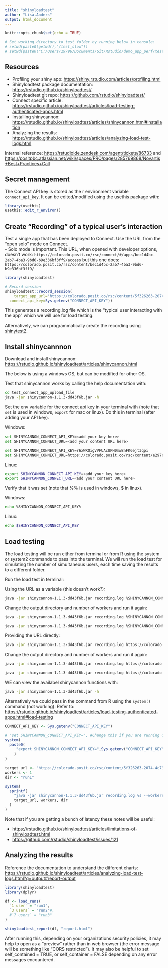 ```yaml
---
title: "shinyloadtest"
author: "Lisa.Anders"
output: html_document
---
```


```r
knitr::opts_chunk$set(echo = TRUE)

# Set working directory to test folder by running below in console: 
# setwd(paste0(getwd(),"/test_slow"))
# setwd(paste0("C:/Users/19796/Documents/Git/Rstudio/demo_app_perf/test_slow_on_connect_workbench"))

```

## Resources 

 - Profiling your shiny app: <https://shiny.rstudio.com/articles/profiling.html> 
 - Shinyloadtest package documentation: <https://rstudio.github.io/shinyloadtest/>
 - Shinyloadtest git repo: <https://github.com/rstudio/shinyloadtest/> 
 - Connect specific article: <https://rstudio.github.io/shinyloadtest/articles/load-testing-authenticated-apps.html>
 - Installing shinycannon: <https://rstudio.github.io/shinyloadtest/articles/shinycannon.html#installation>
 - Analyzing the results: <https://rstudio.github.io/shinyloadtest/articles/analyzing-load-test-logs.html> 

Internal reference: <https://rstudioide.zendesk.com/agent/tickets/86733> and <https://positpbc.atlassian.net/wiki/spaces/PRO/pages/285769868/Novartis+Best+Practices+Call>

## Secret management 

The Connect API key is stored as the r environment variable `connect_api_key`. It can be edited/modified using the usethis package with: 
```r
library(usethis)
usethis::edit_r_environ()
```

## Create "Recording" of a typical user's interaction

Test a single app that has been deployed to Connect. Use the URL from the "open solo" mode on Connect.  
 - Solo mode is important. This URL, when opened with developer options, doesn't work: `https://colorado.posit.co/rsc/connect/#/apps/bec1d4bc-2ab7-4ba3-9bd6-b9e336bf3ff9/access` but this one does: `https://colorado.posit.co/rsc/content/bec1d4bc-2ab7-4ba3-9bd6-b9e336bf3ff9/`

```r
library(shinyloadtest)

# Record session
shinyloadtest::record_session(
    target_app_url='https://colorado.posit.co/rsc/content/5f326263-2074-4c73-bc8c-b13c1e84c249',
  connect_api_key=Sys.getenv("CONNECT_API_KEY"))
```

This generates a recording.log file which is the "typical user interacting with the app" which we will use for load testing. 

Alternatively, we can programmatically create the recording using [shinytest2](https://rstudio.github.io/shinytest2/articles/use-application-audit.html?q=load%20test#load-testing-with-shinytest2). 

## Install shinycannnon

Download and install shinycannon: <https://rstudio.github.io/shinyloadtest/articles/shinycannon.html> 

The below is using a windows OS, but can be modified for other OS. 

Test that shinycannon works by calling the help documentation with: 

```bash
cd test_connect_app_upload_file
java -jar shinycannon-1.1.3-dd43f6b.jar -h
```

Set the env variable for the connect api key in your terminal with (note that `set` is used in windows, `export` for mac or linux). Do this in terminal (after adding your API key). 

Windows: 
```bash
set SHINYCANNON_CONNECT_API_KEY=<add your key here>
set SHINYCANNON_CONNECT_URL=<add your content URL here>

set SHINYCANNON_CONNECT_API_KEY=r6xWXQigVVFUAcUPH0mwBnFK6ejt3qpi
set SHINYCANNON_CONNECT_URL=https://colorado.posit.co/rsc/content/e297c186-e1a2-4afe-8abb-3edb52621559


```

Linux: 
```bash
export SHINYCANNON_CONNECT_API_KEY=<add your key here>
export SHINYCANNON_CONNECT_URL=<add your content URL here>
```

Verify that it was set (note that %% is used in windows, $ in linux). 

Windows: 
```bash
echo %SHINYCANNON_CONNECT_API_KEY%
```

Linux:
```bash
echo $SHINYCANNON_CONNECT_API_KEY
```

## Load testing

The load testing will be run either from terminal or from R using the system or system2 commands to pass into the terminal. We will run the load test for simulating the number of simultaneous users, each time saving the results to a different folder. 

Run the load test in terminal: 

Using the URL as a variable (this doesn't work?): 
```bash
java -jar shinycannon-1.1.3-dd43f6b.jar recording.log %SHINYCANNON_CONNECT_URL% --workers 1 --loaded-duration-minutes 2 --output-dir run1 --overwrite-output
```

Change the output directory and number of workers and run it again: 

```bash
java -jar shinycannon-1.1.3-dd43f6b.jar recording.log %SHINYCANNON_CONNECT_URL% --workers 3 --loaded-duration-minutes 2 --output-dir run3 --overwrite-output
```

```bash
java -jar shinycannon-1.1.3-dd43f6b.jar recording.log %SHINYCANNON_CONNECT_URL% --workers 7 --loaded-duration-minutes 2 --output-dir run7 --overwrite-output
```

Providing the URL directly: 

```bash
java -jar shinycannon-1.1.3-dd43f6b.jar recording.log https://colorado.posit.co/rsc/content/5f326263-2074-4c73-bc8c-b13c1e84c249 --workers 1 --loaded-duration-minutes 2 --output-dir run1 --overwrite-output
```

Change the output directory and number of workers and run it again: 

```bash
java -jar shinycannon-1.1.3-dd43f6b.jar recording.log https://colorado.posit.co/rsc/content/5f326263-2074-4c73-bc8c-b13c1e84c249 --workers 3 --loaded-duration-minutes 2 --output-dir run2 --overwrite-output
```

```bash
java -jar shinycannon-1.1.3-dd43f6b.jar recording.log https://colorado.posit.co/rsc/content/5f326263-2074-4c73-bc8c-b13c1e84c249 --workers 7 --loaded-duration-minutes 2 --output-dir run3 --overwrite-output
```

WE can view the availabel shinycannon functions with: 

```bash
java -jar shinycannon-1.1.3-dd43f6b.jar -h
```

Alternatively we could pass in the command from R using the `system()` command (not working): 
Refer to: <https://rstudio.github.io/shinyloadtest/articles/load-testing-authenticated-apps.html#load-testing> 

```r
CONNECT_API_KEY <- Sys.getenv("CONNECT_API_KEY")

# "set SHINYCANNON_CONNECT_API_KEY=", #Change this if you are running on Windows
system(
  paste0(
     "export SHINYCANNON_CONNECT_API_KEY=",Sys.getenv("CONNECT_API_KEY")
    )
)

target_url <- "https://colorado.posit.co/rsc/content/5f326263-2074-4c73-bc8c-b13c1e84c249"
workers <- 1
dir <- "run1"

system(
  sprintf(
    "java -jar shinycannon-1.1.3-dd43f6b.jar recording.log %s --workers %s --loaded-duration-minutes 2 --output-dir %s --overwrite-output",
    target_url, workers, dir
  )
)
```

Note that if you are getting a bunch of latency these notes will be useful: 

 - <https://rstudio.github.io/shinyloadtest/articles/limitations-of-shinyloadtest.html>
 - <https://github.com/rstudio/shinyloadtest/issues/121>


## Analyzing the results 

Reference the documentation to understand the different charts: <https://rstudio.github.io/shinyloadtest/articles/analyzing-load-test-logs.html?q=output#report-output> 

```r
library(shinyloadtest)
library(dplyr)

df <- load_runs(
  `1 user` = "run1",
  `3 users` = "run2"#,
  #`7 users` = "run3"
)

shinyloadtest_report(df, "report.html")

```

After running this, depending on your organizations security policies, it may help to open as a "preview" rather than in web browser (the error message will be something like "CORS restricted"). It may also be helpful to set self_contained = TRUE, or self_container = FALSE depending on any error messages encountered. 

